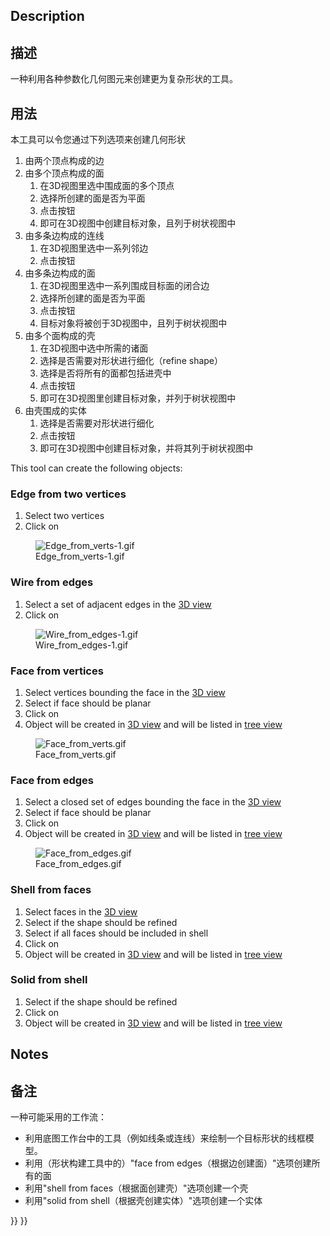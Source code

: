 <languages/>

{{Docnav
|[[Part_RegularPolygon|RegularPolygon]]
|[[Part_Extrude|Extrude]]
|[[Part_Workbench|Part]]
|IconL=Part_RegularPolygon.svg
|IconR=Part_Extrude.svg
|IconC=Workbench_Part.svg
}}

{{GuiCommand
|Name=Part Builder
|MenuLocation=Part → Shape builder...
|Workbenches=[[Part_Workbench|Part]]
|SeeAlso=[[Part_Primitives|Part Primitives]]
}}

==Description==

<div class="mw-translate-fuzzy">
==描述==
一种利用各种参数化几何图元来创建更为复杂形状的工具。
</div>

<span id="Usage"></span>
<div class="mw-translate-fuzzy">
==用法==
本工具可以令您通过下列选项来创建几何形状
#由两个顶点构成的边
#由多个顶点构成的面
##在3D视图里选中围成面的多个顶点
##选择所创建的面是否为平面
##点击{{Button| Create}}按钮
##即可在3D视图中创建目标对象，且列于树状视图中
#由多条边构成的连线 {{Version|0.18}}
##在3D视图里选中一系列邻边
##点击{{Button| Create}}按钮
#由多条边构成的面
##在3D视图里选中一系列围成目标面的闭合边
##选择所创建的面是否为平面
##点击{{Button| Create}}按钮
##目标对象将被创于3D视图中，且列于树状视图中
#由多个面构成的壳
##在3D视图中选中所需的诸面
##选择是否需要对形状进行细化（refine shape）
##选择是否将所有的面都包括进壳中
##点击{{Button| Create}}按钮
##即可在3D视图里创建目标对象，并列于树状视图中
#由壳围成的实体
##选择是否需要对形状进行细化
##点击{{Button| Create}}按钮
##即可在3D视图中创建目标对象，并将其列于树状视图中
</div>

This tool can create the following objects: 

===Edge from two vertices===

#Select two vertices
#Click on {{Button|Create}}
[[Image:Edge from verts-1.gif]]

===Wire from edges=== 

#Select a set of adjacent edges in the [[3D_view|3D view]]
#Click on {{Button|Create}}
[[File:Wire_from_edges-1.gif]]

===Face from vertices===

#Select vertices bounding the face in the [[3D_view|3D view]]
#Select if face should be planar
#Click on {{Button|Create}}
#Object will be created in [[3D_view|3D view]] and will be listed in [[Tree_view|tree view]]
[[File:Face_from_verts.gif]]

===Face from edges===

#Select a closed set of edges bounding the face in the [[3D_view|3D view]]
#Select if face should be planar
#Click on {{Button|Create}}
#Object will be created in [[3D_view|3D view]] and will be listed in [[Tree_view|tree view]]
[[File:Face_from_edges.gif]]

===Shell from faces===

#Select faces in the [[3D_view|3D view]]
#Select if the shape should be refined
#Select if all faces should be included in shell
#Click on {{Button|Create}}
#Object will be created in [[3D_view|3D view]] and will be listed in [[Tree_view|tree view]]

===Solid from shell===

#Select if the shape should be refined
#Click on {{Button|Create}}
#Object will be created in [[3D_view|3D view]] and will be listed in [[Tree_view|tree view]]

==Notes==

<div class="mw-translate-fuzzy">
==备注==
一种可能采用的工作流：
*利用底图工作台中的工具（例如线条或连线）来绘制一个目标形状的线框模型。
*利用（形状构建工具中的）"face from edges（根据边创建面）"选项创建所有的面
*利用"shell from faces（根据面创建壳）"选项创建一个壳
*利用"solid from shell（根据壳创建实体）"选项创建一个实体
</div>


{{Docnav
|[[Part_RegularPolygon|RegularPolygon]]
|[[Part_Extrude|Extrude]]
|[[Part_Workbench|Part]]
|IconL=Part_RegularPolygon.svg
|IconR=Part_Extrude.svg
|IconC=Workbench_Part.svg
}}

{{Part Tools navi{{#translation:}}}}
{{Userdocnavi{{#translation:}}}}